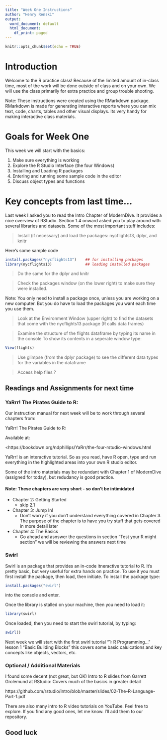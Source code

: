 ```yaml
---
title: "Week One Instructions"
author: "Henry Renski"
output:
  word_document: default
  html_document:
    df_print: paged
---
```


```r
knitr::opts_chunk$set(echo = TRUE)
```

# Introduction

Welcome to the R practice class!  Because of the limited amount of in-class time, most of the work will be done outside of class and on your own.  We will use the class primarily for extra practice and group trouble shooting.

Note:  These instructions were created using the RMarkdown package.  RMarkdown is made for generating interactive reports where you can mix text, code, charts, tables and other visual displays.  Its very handy for making interactive class materials.

#  Goals for Week One

This week we will start with the basics:

1. Make sure everything is working
2. Explore the R Studio Interface (the four Windows)
3. Installing and Loading R packages
4. Entering and running some sample code in the editor
5. Discuss object types and functions


# Key concepts from last time...

Last week I asked you to read the Intro Chapter of ModernDive.  It provides a nice overview of RStudio.  Section 1.4 onward asked you to play around with several libraries and datasets.  Some of the most important stuff includes:

> Install (if necessary) and load the packages: nycflights13, dplyr, and knitr

Here's some sample code

```r

install.packages("nycflights13")    ## for installing packages
library(nycflights13)               ## loading installed packages
```
> Do the same for the dplyr and knitr

> Check the packages window (on the lower right) to make sure they were installed.

Note:  You only need to install a package once, unless you are working on a new computer. But you do have to load the packages you want each time you use them.

> Look at the Environment Window (upper right) to find the datasets that come with the nycflights13 package (R calls data frames)

> Examine the structure of the flights dataframe by typing its name in the console
> To show its contents in a seperate window type:

```r

View(flights)
```

> Use glimpse (from the dplyr package) to see the different data types for the variables in the dataframe

> Access help files ?


## Readings and Assignments for next time

### YaRrr! The Pirates Guide to R:

Our instruction manual for next week will be to work through several chapters from:

YaRrr! The Pirates Guide to R:

Available at:

<https://bookdown.org/ndphillips/YaRrr/the-four-rstudio-windows.html

YaRrr! is an interactive tutorial.  So as you read, have R open, type and run everything in the highlighted areas into your own R studio editor.  

Some of the intro materials may be redundant with Chapter 1 of ModernDive (assigned for today), but redudancy is good practice.

####  Note:  These chapters are very short - so don't be intimidated

* Chapter 2:  Getting Started
  + skip 2.1
* Chapter 3:  Jump In!
  + Don't worry if you don't understand everything covered in Chapter 3.  The purpose of the chapter is to have you try stuff that gets covered in more detail later
* Chapter 4:  The Basics
  + Go ahead and asnswer the questions in section "Test your R might section" we will be reviewing the answers next time


### Swirl

Swirl is an package that provides an in-code itneractive tutorial to R.  It's pretty basic, but very useful for extra hands on practice.  To use it you must first install the package, then load, then initiate.  To install the package type:

```r

install.packages("swirl")  
```
	
into the console and enter.

 Once the library is stalled on your machine, then you need to load it:

```r

library(swirl)
```

Once loaded, then you need to start the swirl tutorial, by typing:

```r

swirl()
```

Next week we will start with the first swirl tutorial "1: R Programming..." lesson 1 "Basic Building Blocks" this covers some basic calulcations and key concepts like objects, vectors, etc.


### Optional / Additional Materials 

I found some decent (not great, but OK) Intro to R slides from Garrett Grolemund at RStudio:  Covers much of the basics in greater detail

https://github.com/rstudio/Intro/blob/master/slides/02-The-R-Language-Part-1.pdf

There are also many intro to R video tutorials on YouTube.  Feel free to explore.  If you find any good ones, let me know.  I'll add them to our repository.

## Good luck
